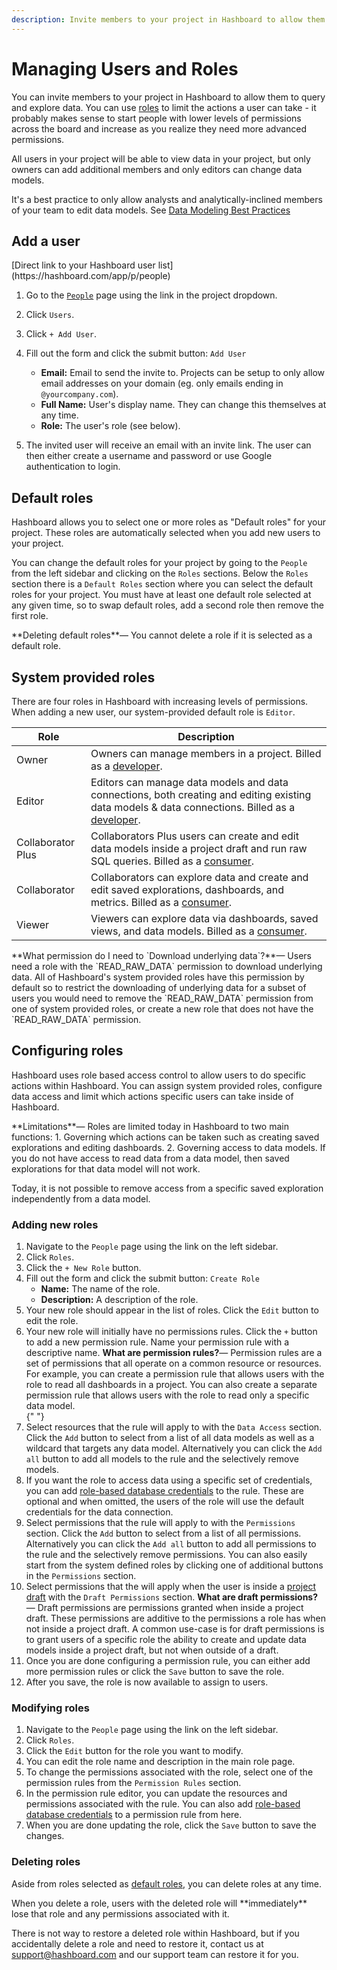 ```yaml
---
description: Invite members to your project in Hashboard to allow them to query and explore data
---
```



# Managing Users and Roles

You can invite members to your project in Hashboard to allow them to query and
explore data. You can use [roles](/docs/project-management/users-and-permissions) to
limit the actions a user can take - it probably makes sense to start people with
lower levels of permissions across the board and increase as you realize they
need more advanced permissions.

All users in your project will be able to view data in your project, but only
owners can add additional members and only editors can change data models.

It's a best practice to only allow analysts and analytically-inclined members
of your team to edit data models. See [Data Modeling Best Practices](/docs/data-modeling/best-practices)

## Add a user

<Callout type="info">
  [Direct link to your Hashboard user list](https://hashboard.com/app/p/people)
</Callout>

1. Go to the [`People`](https://hashboard.com/app/p/people) page using the link in
   the project dropdown.
2. Click `Users`.
3. Click `+ Add User`.
4. Fill out the form and click the submit button: `Add User`

   - **Email:** Email to send the invite to. Projects can be setup to only allow
     email addresses on your domain (eg. only emails ending in
     `@yourcompany.com`).
   - **Full Name:** User's display name. They can change this themselves at any time.
   - **Role:** The user's role (see below).

5. The invited user will receive an email with an invite link. The user can then
   either create a username and password or use Google authentication to login.

## Default roles

Hashboard allows you to select one or more roles as "Default roles" for your project.
These roles are automatically selected when you add new users to your project.

You can change the default roles for your project by going to the `People` from the left sidebar and clicking on the `Roles` sections.
Below the `Roles` section there is a `Default Roles` section where you can select the default roles for your project. You must have at least
one default role selected at any given time, so to swap default roles, add a second role then remove the first role.

<Callout type="info">
  **Deleting default roles**— You cannot delete a role if it is selected as a
  default role.
</Callout>

## System provided roles

There are four roles in Hashboard with increasing levels of permissions. When adding a new user, our system-provided default role is `Editor`.

| Role              | Description                                                                                                             |
| ----------------- | ----------------------------------------------------------------------------------------------------------------------- |
| Owner             | Owners can manage members in a project. Billed as a [developer](/docs/users-and-permissions/seat-types).                                                                                 |
| Editor            | Editors can manage data models and data connections, both creating and editing existing data models & data connections. Billed as a [developer](/docs/users-and-permissions/seat-types). |
| Collaborator Plus | Collaborators Plus users can create and edit data models inside a project draft and run raw SQL queries. Billed as a [consumer](/docs/users-and-permissions/seat-types).                |
| Collaborator      | Collaborators can explore data and create and edit saved explorations, dashboards, and metrics. Billed as a [consumer](/docs/users-and-permissions/seat-types).                         |
| Viewer            | Viewers can explore data via dashboards, saved views, and data models. Billed as a [consumer](/docs/users-and-permissions/seat-types).                                                  |

<Callout type="info">
  **What permission do I need to `Download underlying data`?**— Users need a
  role with the `READ_RAW_DATA` permission to download underlying data. All of
  Hashboard's system provided roles have this permission by default so to
  restrict the downloading of underlying data for a subset of users you would
  need to remove the `READ_RAW_DATA` permission from one of system provided
  roles, or create a new role that does not have the `READ_RAW_DATA` permission.
</Callout>

<br />

## Configuring roles

Hashboard uses role based access control to allow users to do specific actions within Hashboard. You can assign system provided roles, configure data access and limit which actions specific users can take inside of Hashboard.

<Callout type="warning">
  **Limitations**— Roles are limited today in Hashboard to two main functions:
  1. Governing which actions can be taken such as creating saved explorations
  and editing dashboards.
  2. Governing access to data models. If you do not have access to read data from
  a data model, then saved explorations for that data model will not work.

Today, it is not possible to remove access from a specific saved exploration
independently from a data model.

</Callout>

### Adding new roles

1. Navigate to the `People` page using the link on the left sidebar.
2. Click `Roles`.
3. Click the `+ New Role` button.
4. Fill out the form and click the submit button: `Create Role`
   - **Name:** The name of the role.
   - **Description:** A description of the role.
5. Your new role should appear in the list of roles. Click the `Edit` button to edit the role.
6. Your new role will initially have no permissions rules. Click the `+` button to add a new permission rule. Name your permission rule with a descriptive name.
   <Callout type="info">
     **What are permission rules?**— Permission rules are a set of permissions
     that all operate on a common resource or resources. For example, you can
     create a permission rule that allows users with the role to read all
     dashboards in a project. You can also create a separate permission rule
     that allows users with the role to read only a specific data model.
   </Callout>
   <br />{" "}
7. Select resources that the rule will apply to with the `Data Access` section.
   Click the `Add` button to select from a list of all data models as well as a wildcard that targets any data model. Alternatively you can click the `Add all` button to add all models to the rule and the selectively remove models.
8. If you want the role to access data using a specific set of credentials, you can add [role-based database credentials](/docs/database-connections/role-based-credentials) to the rule. These are optional and when omitted, the users of the role will use the default credentials for the data connection.
9. Select permissions that the rule will apply to with the `Permissions` section.
   Click the `Add` button to select from a list of all permissions. Alternatively you can click the `Add all` button to add all permissions to the rule and the selectively remove permissions.
   You can also easily start from the system defined roles by clicking one of additional buttons in the `Permissions` section.
10. Select permissions that the will apply when the user is inside a [project draft](/docs/project-management/drafts) with the `Draft Permissions` section.
    <Callout type="info">
      **What are draft permissions?**— Draft permissions are permissions granted
      when inside a project draft. These permissions are additive to the
      permissions a role has when not inside a project draft. A common use-case
      is for draft permissions is to grant users of a specific role the ability
      to create and update data models inside a project draft, but not when
      outside of a draft.
    </Callout>
    <br />
11. Once you are done configuring a permission rule, you can either add more permission rules or click the `Save` button to save the role.
12. After you save, the role is now available to assign to users.

### Modifying roles

1. Navigate to the `People` page using the link on the left sidebar.
2. Click `Roles`.
3. Click the `Edit` button for the role you want to modify.
4. You can edit the role name and description in the main role page.
5. To change the permissions associated with the role, select one of the permission rules from the `Permission Rules` section.
6. In the permission rule editor, you can update the resources and permissions associated with the rule.
   You can also add [role-based database credentials](/docs/database-connections/role-based-credentials) to a permission rule from here.
7. When you are done updating the role, click the `Save` button to save the changes.

### Deleting roles

Aside from roles selected as [default roles](#default-roles), you can delete roles at any time.

<Callout type="error">
  When you delete a role, users with the deleted role will **immediately** lose
  that role and any permissions associated with it.
</Callout>

There is not way to restore a deleted role within Hashboard, but if you accidentally delete a role and need to restore it, contact us at [support@hashboard.com](mailto:support@hashboard.com)
and our support team can restore it for you.
